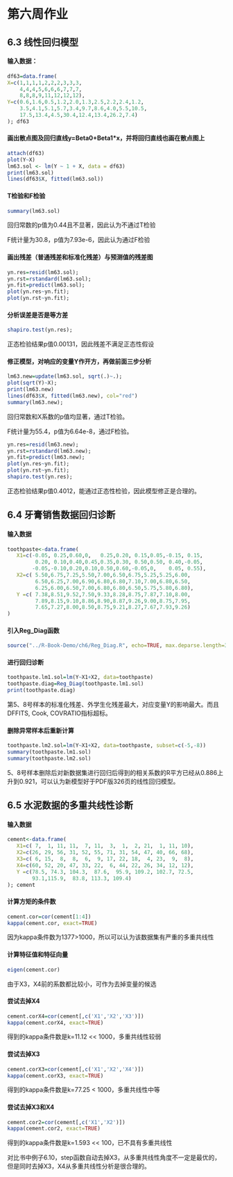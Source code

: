 # 第六周作业

## 6.3 线性回归模型

#### 输入数据：
```r
df63=data.frame(
X=c(1,1,1,1,2,2,2,3,3,3,
    4,4,4,5,6,6,6,7,7,7,
    8,8,8,9,11,12,12,12),
Y=c(0.6,1.6,0.5,1.2,2.0,1.3,2.5,2.2,2.4,1.2,
    3.5,4.1,5.1,5.7,3.4,9.7,8.6,4.0,5.5,10.5,
    17.5,13.4,4.5,30.4,12.4,13.4,26.2,7.4)
); df63
```

#### 画出散点图及回归直线y=Beta0+Beta1*x，并将回归直线也画在散点图上
```r
attach(df63)
plot(Y~X)
lm63.sol <- lm(Y ~ 1 + X, data = df63)
print(lm63.sol)
lines(df63$X, fitted(lm63.sol))
```

#### T检验和F检验

```r
summary(lm63.sol)
```

回归常数的p值为0.44且不显著，因此认为不通过T检验

F统计量为30.8，p值为7.93e-6，因此认为通过F检验

#### 画出残差（普通残差和标准化残差）与预测值的残差图

```r
yn.res=resid(lm63.sol); 
yn.rst=rstandard(lm63.sol); 
yn.fit=predict(lm63.sol);
plot(yn.res~yn.fit);
plot(yn.rst~yn.fit);
```

#### 分析误差是否是等方差

```r
shapiro.test(yn.res);
```

正态检验结果p值0.00131，因此残差不满足正态性假设

#### 修正模型，对响应的变量Y作开方，再做前面三步分析

```r
lm63.new=update(lm63.sol, sqrt(.)~.);
plot(sqrt(Y)~X);
print(lm63.new)
lines(df63$X, fitted(lm63.new), col="red")
summary(lm63.new);
```

回归常数和X系数的p值均显著，通过T检验。

F统计量为55.4，p值为6.64e-8，通过F检验。

```r
yn.res=resid(lm63.new); 
yn.rst=rstandard(lm63.new); 
yn.fit=predict(lm63.new);
plot(yn.res~yn.fit);
plot(yn.rst~yn.fit);
shapiro.test(yn.res);
```

正态检验结果p值0.4012，能通过正态性检验，因此模型修正是合理的。

## 6.4 牙膏销售数据回归诊断

#### 输入数据

```r
toothpaste<-data.frame(
   X1=c(-0.05, 0.25,0.60,0,   0.25,0.20, 0.15,0.05,-0.15, 0.15,
         0.20, 0.10,0.40,0.45,0.35,0.30, 0.50,0.50, 0.40,-0.05,
        -0.05,-0.10,0.20,0.10,0.50,0.60,-0.05,0,    0.05, 0.55),
   X2=c( 5.50,6.75,7.25,5.50,7.00,6.50,6.75,5.25,5.25,6.00,
         6.50,6.25,7.00,6.90,6.80,6.80,7.10,7.00,6.80,6.50,
         6.25,6.00,6.50,7.00,6.80,6.80,6.50,5.75,5.80,6.80),
   Y =c( 7.38,8.51,9.52,7.50,9.33,8.28,8.75,7.87,7.10,8.00,
         7.89,8.15,9.10,8.86,8.90,8.87,9.26,9.00,8.75,7.95,
         7.65,7.27,8.00,8.50,8.75,9.21,8.27,7.67,7.93,9.26)
)
```


#### 引入Reg_Diag函数

```r
source("../R-Book-Demo/ch6/Reg_Diag.R", echo=TRUE, max.deparse.length=3e3)
```


#### 进行回归诊断

```r
toothpaste.lm1.sol=lm(Y~X1+X2, data=toothpaste)
toothpaste.diag=Reg_Diag(toothpaste.lm1.sol)
print(toothpaste.diag)
```

第5、8号样本的标准化残差、外学生化残差最大，对应变量Y的影响最大。而且DFFITS, Cook, COVRATIO指标超标。

#### 删除异常样本后重新计算

```r
toothpaste.lm2.sol=lm(Y~X1+X2, data=toothpaste, subset=c(-5,-8))
summary(toothpaste.lm1.sol)
summary(toothpaste.lm2.sol)
```

5、8号样本删除后对新数据集进行回归后得到的相关系数的R平方已经从0.886上升到0.921，可以认为新模型好于PDF版326页的线性回归模型。

## 6.5 水泥数据的多重共线性诊断

#### 输入数据

```r
cement<-data.frame(
   X1=c( 7,  1, 11, 11,  7, 11,  3,  1,  2, 21,  1, 11, 10),
   X2=c(26, 29, 56, 31, 52, 55, 71, 31, 54, 47, 40, 66, 68),
   X3=c( 6, 15,  8,  8,  6,  9, 17, 22, 18,  4, 23,  9,  8),
   X4=c(60, 52, 20, 47, 33, 22,  6, 44, 22, 26, 34, 12, 12),
   Y =c(78.5, 74.3, 104.3,  87.6,  95.9, 109.2, 102.7, 72.5, 
        93.1,115.9,  83.8, 113.3, 109.4)
); cement
```

#### 计算方矩的条件数

```r
cement.cor=cor(cement[1:4])
kappa(cement.cor, exact=TRUE)
```

因为kappa条件数为1377>1000，所以可以认为该数据集有严重的多重共线性

#### 计算特征值和特征向量

```r
eigen(cement.cor)
```

由于X3，X4前的系数都比较小，可作为去掉变量的候选

#### 尝试去掉X4

```r
cement.corX4=cor(cement[,c('X1','X2','X3')])
kappa(cement.corX4, exact=TRUE)
```

得到的kappa条件数是k=11.12 << 1000，多重共线性较弱

#### 尝试去掉X3

```r
cement.corX3=cor(cement[,c('X1','X2','X4')])
kappa(cement.corX3, exact=TRUE)
```

得到的kappa条件数是k=77.25 < 1000，多重共线性中等

#### 尝试去掉X3和X4

```r
cement.cor2=cor(cement[,c('X1','X2')])
kappa(cement.cor2, exact=TRUE)
```

得到的kappa条件数是k=1.593 << 100，已不具有多重共线性

对比书中例子6.10，step函数自动去掉X3，从多重共线性角度不一定是最优的，但是同时去掉X3，X4从多重共线性分析是很合理的。
